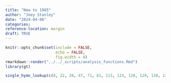 ```yaml
---
title: "New to 1985"
author: "Joey Stanley"
date: "2024-04-06"
categories:
reference-location: margin
draft: TRUE
---
```


```r
knitr::opts_chunk$set(include = FALSE,
                      echo = FALSE,
                      fig.width = 8)
rmarkdown::render("../../_scripts/analysis_functions.Rmd")
library(gt)
```

```r
single_hymn_lookup(c(8, 22, 28, 47, 71, 81, 113, 123, 128, 129, 130, 134, 135, 137, 138, 139, 148, 151, 154, 155, 168, 169, 171, 198, 220, 253, 261, 263, 277, 279, 281, 287, 290, 291, 293, 295, 297, 298, 309, 310, 311, 320, 325, 329))
```

